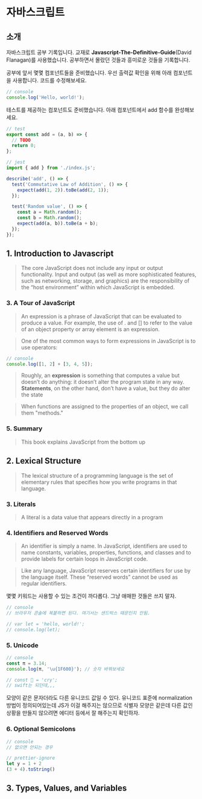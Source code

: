 # 자바스크립트

## 소개

자바스크립트 공부 기록입니다. 교재로 **Javascript-The-Definitive-Guide**(David
Flanagan)를 사용했습니다. 공부하면서 몰랐던 것들과 흥미로운 것들을 기록합니다.

공부에 앞서 몇몇 컴포넌트들을 준비했습니다. 우선 출력값 확인을 위해 아래
컴포넌트을 사용합니다. 코드를 수정해보세요.

```js
// console
console.log('Hello, world!');
```

테스트를 제공하는 컴포넌트도 준비했습니다. 아래 컴포넌트에서 add 함수를
완성해보세요.

```js
// test
export const add = (a, b) => {
  // TODO
  return 0;
};

// jest
import { add } from './index.js';

describe('add', () => {
  test('Commutative Law of Addition', () => {
    expect(add(1, 2)).toBe(add(2, 1));
  });

  test('Random value', () => {
    const a = Math.random();
    const b = Math.random();
    expect(add(a, b)).toBe(a + b);
  });
});
```

## 1. Introduction to Javascript

> The core JavaScript does not include any input or output functionality. Input
> and output (as well as more sophisticated features, such as networking,
> storage, and graphics) are the responsibility of the “host environment” within
> which JavaScript is embedded.

### 3. A Tour of JavaScript

> An expression is a phrase of JavaScript that can be evaluated to produce a
> value. For example, the use of . and [] to refer to the value of an object
> property or array element is an expression.

> One of the most common ways to form expressions in JavaScript is to use
> operators:

```js
// console
console.log([1, 2] + [3, 4, 5]);
```

> Roughly, an **expression** is something that computes a value but doesn’t do
> anything: it doesn’t alter the program state in any way. **Statements**, on
> the other hand, don’t have a value, but they do alter the state

> When functions are assigned to the properties of an object, we call them
> "methods."

### 5. Summary

> This book explains JavaScript from the bottom up

## 2. Lexical Structure

> The lexical structure of a programming language is the set of elementary rules
> that specifies how you write programs in that language.

### 3. Literals

> A literal is a data value that appears directly in a program

### 4. Identifiers and Reserved Words

> An identifier is simply a name. In JavaScript, identifiers are used to name
> constants, variables, properties, functions, and classes and to provide labels
> for certain loops in JavaScript code.

> Like any language, JavaScript reserves certain identifiers for use by the
> language itself. These “reserved words” cannot be used as regular identifiers.

몇몇 키워드는 사용할 수 있는 조건이 까다롭다. 그냥 애매한 것들은 쓰지 말자.

```js
// console
// 브라우저 콘솔에 복붙하면 된다. 여기서는 샌드박스 때문인지 안됨.

// var let = 'hello, world!';
// console.log(let);
```

### 5. Unicode

```js
// console
const π = 3.14;
console.log(π, '\u{1F600}'); // 숫자 바꿔보세요

// const 🥲 = 'cry';
// swift는 되던데,,,
```

모양이 같은 문자더라도 다른 유니코드 값일 수 있다. 유니코드 표준에 normalization
방법이 정의되어있는데 JS가 이걸 해주지는 않으므로 식별자 모양은 같은데 다른 값인
상황을 만들지 않으려면 에디터 등에서 잘 해주는지 확인하자.

### 6. Optional Semicolons

```js
// console
// 없으면 안되는 경우

// prettier-ignore
let y = 1 + 2
(3 + 4).toString()
```

## 3. Types, Values, and Variables
